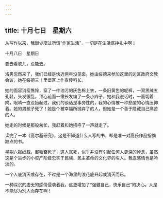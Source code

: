 ```yaml
---
---
---
```

title: 十月七日　星期六
---




从写作以来，我很少度过所谓“作家生活”，一切是在生活底挣扎中啊！





十月八日　星期日


要去看歌儿，没能去。

洛男忽然来了，我们已经是快近两年没见面。她由绥德来参加这里的边区政府文教会议，她在绥德三十里堡区上作宣传科长。

她的面容消瘦憔悴，穿了一件油污的灰色棉上衣，一条旧黄色的呢裤，一双黑绒五孔鞋，头发很乱，顶心前面一缴长发编了一条小辫子。她和我说话时，一面切着肉，眼睛一直没抬起过，我们的谈话是事务性的，我的心情被一种悲酸的心情压抑着。她的男孩子死了！她是个被幸福所抛弃了的人，但她是一个善于隐藏自己痛苦的人。

她走的时候是那般匆忙，我赶着和她招呼了一声就走了。

读完了一本《高尔基研究》，这是不知道什么人写的书，却是唯一对高氏作品指摘缺点的书。

星期六报纸载，邹韬奋死了，这人底死，似乎并没有引起任何人更深的悼念，虽然这是个进步的小资产阶级忠实于民族、民主革命的文化界的名人。我底感情也是冷淡的。

一个人底消灭或存在，不过是一个海里的浪花底升起或消灭而已。

一种深沉的虚无的感情侵袭着我，这更增加了“强健自己，快乐自己”的决心。人是不能尽为别人而存在啊！